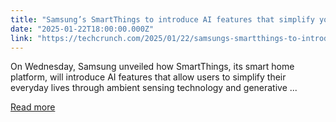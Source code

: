 ```yaml
---
title: "Samsung’s SmartThings to introduce AI features that simplify your daily routines"
date: "2025-01-22T18:00:00.000Z"
link: "https://techcrunch.com/2025/01/22/samsungs-smartthings-to-introduce-ai-features-that-simplify-your-daily-routines/"
---
```


On Wednesday, Samsung unveiled how SmartThings, its smart home platform, will introduce AI features that allow users to simplify their everyday lives through ambient sensing technology and generative ...

[Read more](https://techcrunch.com/2025/01/22/samsungs-smartthings-to-introduce-ai-features-that-simplify-your-daily-routines/)
